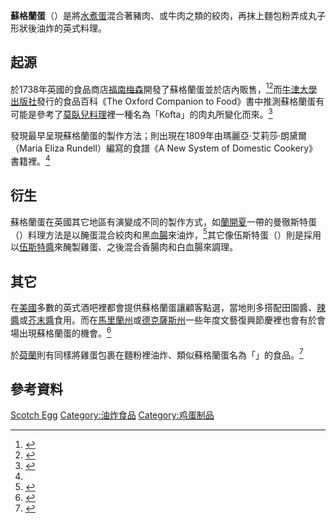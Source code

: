 {{NoteTA
|1=zh-cn:辣酱油; zh-hk:喼汁; zh-mo:喼汁; zh-sg:辣酱油; zh-tw:伍斯特醬;
|2=zh:莫臥兒; zh-cn:莫卧儿; zh-hk:蒙兀兒; zh-mo:蒙兀兒; zh-sg:莫卧儿; zh-tw:蒙兀兒;
}}
{{Infobox food
| name = 蘇格蘭蛋
| image = Draft House, Tower Bridge, London (8050539139).jpg
| caption = 一盤切開食用的蘇格蘭蛋
| alternate_name = 蘇格蘭炸蛋
| country = [[英國|英國]]
| creator = [[福南梅森|福南梅森]]
| year = 1738年
| main_ingredient = [[水煮蛋|水煮蛋]]、[[香腸|絞肉]]、[[麵包屑|麵包粉]]
}}

'''蘇格蘭蛋'''（{{lang-en|Scotch Egg}}）是將[[水煮蛋|水煮蛋]]混合著豬肉、或牛肉之類的絞肉，再抹上麵包粉弄成丸子形狀後油炸的英式料理。

== 起源 ==
於1738年英國的食品商店[[福南梅森|福南梅森]]開發了蘇格蘭蛋並於店內販售，<ref>{{cite web |url=http://www.fortnumandmason.com/showproduct.aspx?ProductID=10970&SEName=scoth-egg-pies-scoth-eggs-fortnum-mason |archive-url=https://web.archive.org/web/20140514022925/http://www.fortnumandmason.com/showproduct.aspx?ProductID=10970&SEName=scoth-egg-pies-scoth-eggs-fortnum-mason |title=Single Hen Scotch Egg |work=[[福南梅森|福南梅森]] |archivedate=2014年5月14日 |accessdate=2016年7月27日 |deadurl=yes }}</ref><ref>{{cite web |url=https://www.theguardian.com/lifeandstyle/2007/nov/05/foodanddrink.shopping |title=A facial at Fortnums? Never! |work=[[衛報|衛報]] |author=Jonathan Glancey |language=en |date=2007年11月5日 |accessdate=2016年7月27日 |archive-date=2021年2月23日 |archive-url=https://web.archive.org/web/20210223222243/https://www.theguardian.com/lifeandstyle/2007/nov/05/foodanddrink.shopping |dead-url=no }}</ref>而[[牛津大學出版社|牛津大學出版社]]發行的食品百科《The Oxford Companion to Food》書中推測蘇格蘭蛋有可能是參考了[[莫臥兒菜|莫臥兒料理]]裡一種名為「Kofta」的肉丸所變化而來。<ref name="Ox">{{cite book |title=《The Oxford Companion to Food》|url=https://archive.org/details/oxfordcompaniont0000davi_s2r1|publisher=[[牛津大學出版社|牛津大學出版社]] |location=英國 |isbn=978-019-280-681-9 |date=2006年10月15日}}</ref>

發現最早呈現蘇格蘭蛋的製作方法；則出現在1809年由瑪麗亞·艾莉莎·朗黛爾（Maria Eliza Rundell）編寫的食譜《A New System of Domestic Cookery》書籍裡。<ref name="Ox"/>

== 衍生 ==
蘇格蘭蛋在英國其它地區有演變成不同的製作方式，如[[蘭開夏|蘭開夏]]一帶的曼徹斯特蛋（{{lang|en|Manchester Egg}}）料理方法是以醃蛋混合絞肉和黑[[血腸|血腸]]來油炸，<ref>{{cite web |url=https://www.theguardian.com/lifeandstyle/wordofmouth/2010/apr/29/manchester-egg |title=A plan is hatched: the Manchester egg |work=[[衛報|衛報]] |author=Tony Naylor |language=en |date=2010年4月29日 |accessdate=2016年7月27日 |archive-date=2021年2月22日 |archive-url=https://web.archive.org/web/20210222202532/https://www.theguardian.com/lifeandstyle/wordofmouth/2010/apr/29/manchester-egg |dead-url=no }}</ref>其它像伍斯特蛋（{{lang|en|Worcester Egg}}）則是採用以[[伍斯特醬|伍斯特醬]]來醃製雞蛋、之後混合香腸肉和白血腸來調理。

== 其它 ==
在[[美國|美國]]多數的英式酒吧裡都會提供蘇格蘭蛋讓顧客點選，當地則多搭配田園醬、[[辣醬|辣醬]]或[[芥末醬|芥末醬]]食用。而在[[馬里蘭州|馬里蘭州]]或[[德克薩斯州|德克薩斯州]]一些年度文藝復興節慶裡也會有於會場出現蘇格蘭蛋的機會。<ref>{{cite web |url=http://www.eatdrinksetx.com/texas-renaissance-festival/ |title=The Texas Renaissance Festival's "Five Bucket" List Delights to Die For |work=EatDrinkSETX |language=en |accessdate=2016年7月27日 |archive-date=2021年3月2日 |archive-url=https://web.archive.org/web/20210302065952/https://www.eatdrinksetx.com/texas-renaissance-festival/ |dead-url=no }}</ref>

於[[荷蘭|荷蘭]]則有同樣將雞蛋包裹在麵粉裡油炸、類似蘇格蘭蛋名為「{{lang|nl|Eierbal}}」的食品。<ref>{{cite web |url=http://www.rtvdrenthe.nl/nieuws/73479/Eierbal-nu-overal-in-Nederland-te-koop |script-title=nl:Eierbal nu overal in Nederland te koop |work=Rtvdrenthe |language=nl |date=2013年4月22日 |accessdate=2016年7月27日 |archive-date=2019年4月12日 |archive-url=https://web.archive.org/web/20190412185738/https://www.rtvdrenthe.nl/nieuws/73479/Eierbal-nu-overal-in-Nederland-te-koop |dead-url=no }}</ref>

== 參考資料 ==
{{Commons category|Scotch egg|蘇格蘭蛋}}
{{reflist}}

{{Authority control}}
[[Category:苏格兰食品|Scotch Egg]]
[[Category:油炸食品|Category:油炸食品]]
[[Category:鸡蛋制品|Category:鸡蛋制品]]